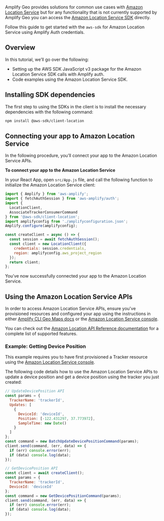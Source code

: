Amplify Geo provides solutions for common use cases with [Amazon Location Service](https://aws.amazon.com/location/) but for any functionality that is not currently supported by Amplify Geo you can access the [Amazon Location Service SDK](https://github.com/aws/aws-sdk-js-v3/tree/main/clients/client-location) directly.

Follow this guide to get started with the `aws-sdk` for Amazon Location Service using Amplify Auth credentials.

## Overview

In this tutorial, we’ll go over the following:

- Setting up the AWS SDK JavaScript v3 package for the Amazon Location Service SDK calls with Amplify auth.
- Code examples using the Amazon Location Service SDK.

## Installing SDK dependencies

The first step to using the SDKs in the client is to install the necessary dependencies with the following command:

```bash
npm install @aws-sdk/client-location
```

## Connecting your app to Amazon Location Service

In the following procedure, you’ll connect your app to the Amazon Location Service APIs.

**To connect your app to the Amazon Location Service**

In your React App, open `src/App.js` file, and call the following function to initialize the Amazon Location Service client:

```javascript
import { Amplify } from 'aws-amplify';
import { fetchAuthSession } from 'aws-amplify/auth';
import {
  LocationClient,
  AssociateTrackerConsumerCommand
} from '@aws-sdk/client-location';
import amplifyconfig from './amplifyconfiguration.json';
Amplify.configure(amplifyconfig);

const createClient = async () => {
  const session = await fetchAuthSession();
  const client = new LocationClient({
    credentials: session.credentials,
    region: amplifyconfig.aws_project_region
  });
  return client;
};
```

You’ve now successfully connected your app to the Amazon Location Service.

## Using the Amazon Location Service APIs

In order to access Amazon Location Service APIs, ensure you've provisioned resources and configured your app using the instructions in either [Amplify CLI Geo Maps docs](/cli/geo/maps) or the [Amazon Location Service console](https://console.aws.amazon.com/location/home#/create).

You can check out the [Amazon Location API Reference documentation](https://docs.aws.amazon.com/location/index.html) for a complete list of supported features.

### Example: Getting Device Position

This example requires you to have first provisioned a Tracker resource using the [Amazon Location Service console](https://console.aws.amazon.com/location/tracking/home#/create).

The following code details how to use the Amazon Location Service APIs to update a device position and get a device position using the tracker you just created:

```javascript
// UpdateDevicePosition API
const params = {
  TrackerName: 'trackerId',
  Updates: [
    {
      DeviceId: 'deviceId',
      Position: [-122.431297, 37.773972],
      SampleTime: new Date()
    }
  ]
};
const command = new BatchUpdateDevicePositionCommand(params);
client.send(command, (err, data) => {
  if (err) console.error(err);
  if (data) console.log(data);
});

// GetDevicePosition API
const client = await createClient();
const params = {
  TrackerName: 'trackerId',
  DeviceId: 'deviceId'
};
const command = new GetDevicePositionCommand(params);
client.send(command, (err, data) => {
  if (err) console.error(err);
  if (data) console.log(data);
});
```
